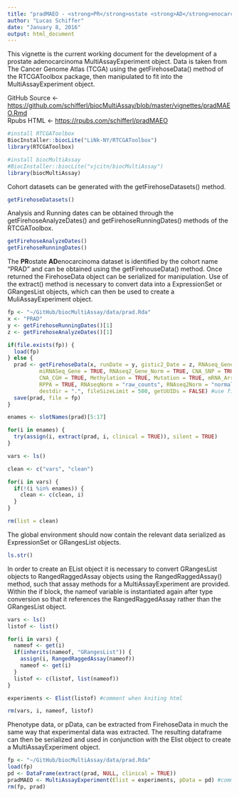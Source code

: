 ```yaml
---
title: "pradMAEO - <strong>PR</strong>ostate <strong>AD</strong>enocarcinoma <strong>M</strong>ulti<strong>A</strong>ssay<strong>E</strong>xperiment <strong>O</strong>bject"
author: "Lucas Schiffer"
date: "January 8, 2016"
output: html_document
---
```


This vignette is the current working document for the development of a prostate adenocarcinoma MultiAssayExperiment object. Data is taken from The Cancer Genome Atlas (TCGA) using the getFirehoseData() method of the RTCGAToolbox package, then manipulated to fit into the MultiAssayExperiment object.

GitHub Source <- <a href="https://github.com/schifferl/biocMultiAssay/blob/master/vignettes/pradMAEO.Rmd">https://github.com/schifferl/biocMultiAssay/blob/master/vignettes/pradMAEO.Rmd</a><br>
Rpubs HTML <- <a href="https://rpubs.com/schifferl/pradMAEO">https://rpubs.com/schifferl/pradMAEO</a>

```r
#install RTCGAToolbox
BiocInstaller::biocLite("LiNk-NY/RTCGAToolbox")
library(RTCGAToolbox)

#install biocMultiAssay
#BiocInstaller::biocLite("vjcitn/biocMultiAssay")
library(biocMultiAssay)
```

Cohort datasets can be generated with the getFirehoseDatasets() method.

```r
getFirehoseDatasets()
```

Analysis and Running dates can be obtained through the getFirehoseAnalyzeDates() and getFirehoseRunningDates() methods of the RTCGAToolbox.

```r
getFirehoseAnalyzeDates()
getFirehoseRunningDates()
```

The <strong>PR</strong>ostate <strong>AD</strong>enocarcinoma dataset is identified by the cohort name "PRAD" and can be obtained using the getFirehouseData() method. Once returned the FirehoseData object can be serialized for manipulation. Use of the extract() method is necessary to convert data into a ExpressionSet or GRangesList objects, which can then be used to create a MuliAssayExperiment object.

```r
fp <- "~/GitHub/biocMultiAssay/data/prad.Rda"
x <- "PRAD"
y <- getFirehoseRunningDates()[1]
z <- getFirehoseAnalyzeDates()[1]

if(file.exists(fp)) {
  load(fp)
} else {
  prad <- getFirehoseData(x, runDate = y, gistic2_Date = z, RNAseq_Gene = TRUE, Clinic = TRUE, 
          miRNASeq_Gene = TRUE, RNAseq2_Gene_Norm = TRUE, CNA_SNP = TRUE, CNV_SNP = TRUE, CNA_Seq = TRUE, 
          CNA_CGH = TRUE, Methylation = TRUE, Mutation = TRUE, mRNA_Array = TRUE, miRNA_Array = TRUE,
          RPPA = TRUE, RNAseqNorm = "raw_counts", RNAseq2Norm = "normalized_count", forceDownload = TRUE, 
          destdir = ".", fileSizeLimit = 500, getUUIDs = FALSE) #use fileSizeLimit = 5000 for Methylation data
  save(prad, file = fp)
}

enames <- slotNames(prad)[5:17]

for(i in enames) {
  try(assign(i, extract(prad, i, clinical = TRUE)), silent = TRUE)
}

vars <- ls()

clean <- c("vars", "clean")

for(i in vars) {
  if(!(i %in% enames)) {
    clean <- c(clean, i)
  }
}

rm(list = clean)
```

The global environment should now contain the relevant data serialized as ExpressionSet or GRangesList objects.

```r
ls.str()
```

In order to create an EList object it is necessary to convert GRangesList objects to RangedRaggedAssay objects using the RangedRaggedAssay() method, such that assay methods for a MultiAssayExperiment are provided. Within the if block, the nameof variable is instantiated again after type conversion so that it references the RangedRaggedAssay rather than the GRangesList object.

```r
vars <- ls()
listof <- list()

for(i in vars) {
  nameof <- get(i)
  if(inherits(nameof, "GRangesList")) {
    assign(i, RangedRaggedAssay(nameof))
    nameof <- get(i)
  }
  listof <- c(listof, list(nameof))
}

experiments <- Elist(listof) #comment when kniting html

rm(vars, i, nameof, listof)
```

Phenotype data, or pData, can be extracted from FirehoseData in much the same way that experimental data was extracted. The resulting dataframe can then be serialized and used in conjunction with the Elist object to create a MultiAssayExperiment object.

```r
fp <- "~/GitHub/biocMultiAssay/data/prad.Rda"
load(fp)
pd <- DataFrame(extract(prad, NULL, clinical = TRUE))
pradMAEO <- MultiAssayExperiment(Elist = experiments, pData = pd) #comment when kniting html
rm(fp, prad)
```
